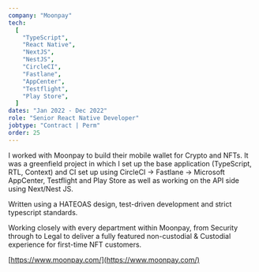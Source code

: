 ```yaml
---
company: "Moonpay"
tech:
  [
    "TypeScript",
    "React Native",
    "NextJS",
    "NestJS",
    "CircleCI",
    "Fastlane",
    "AppCenter",
    "Testflight",
    "Play Store",
  ]
dates: "Jan 2022 - Dec 2022"
role: "Senior React Native Developer"
jobtype: "Contract | Perm"
order: 25
---
```


I worked with Moonpay to build their mobile wallet for Crypto and NFTs. It was a greenfield project in which I set up the base application (TypeScript, RTL, Context) and CI set up using CircleCI → Fastlane → Microsoft AppCenter, Testflight and Play Store as well as working on the API side using Next/Nest JS.

Written using a HATEOAS design, test-driven development and strict typescript standards.

Working closely with every department within Moonpay, from Security through to Legal to deliver a fully featured non-custodial & Custodial experience for first-time NFT customers.

[https://www.moonpay.com/](https://www.moonpay.com/)
